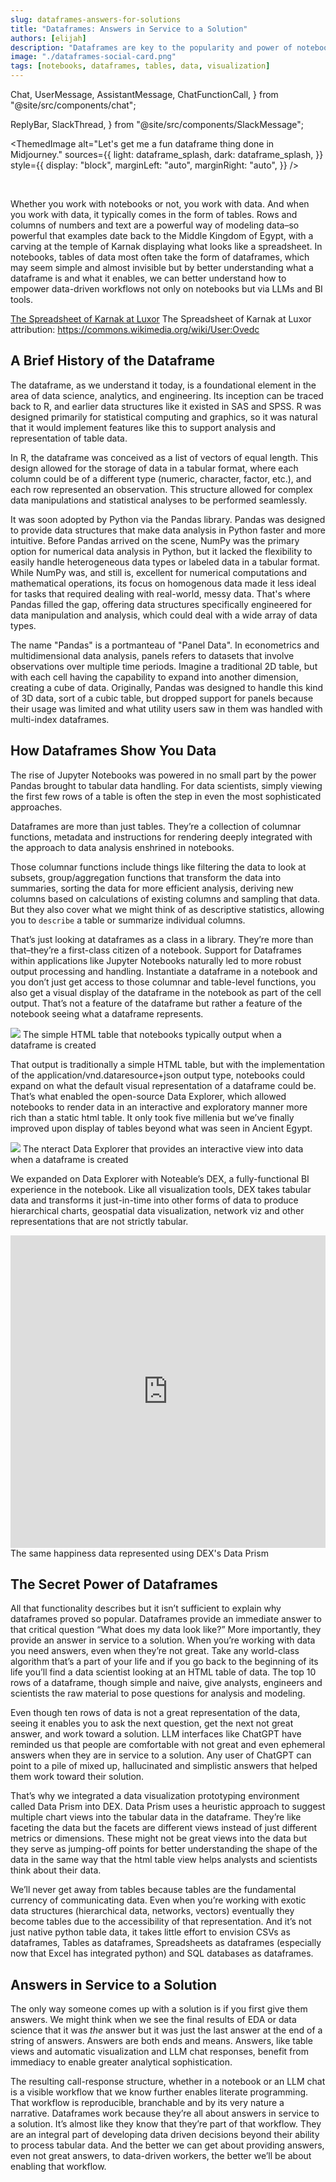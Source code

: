 ```yaml
---
slug: dataframes-answers-for-solutions
title: "Dataframes: Answers in Service to a Solution"
authors: [elijah]
description: "Dataframes are key to the popularity and power of notebooks but not for the reasons you think"
image: "./dataframes-social-card.png"
tags: [notebooks, dataframes, tables, data, visualization]
---
```





  Chat,
  UserMessage,
  AssistantMessage,
  ChatFunctionCall,
} from "@site/src/components/chat";

  ReplyBar,
  SlackThread,
} from "@site/src/components/SlackMessage";

<ThemedImage
  alt="Let's get me a fun dataframe thing done in Midjourney."
  sources={{
    light: dataframe_splash,
    dark: dataframe_splash,
  }}
  style={{
    display: "block",
    marginLeft: "auto",
    marginRight: "auto",
  }}
/>

<br />

Whether you work with notebooks or not, you work with data. And when you work with data, it typically comes in the form of tables. Rows and columns of numbers and text are a powerful way of modeling data–so powerful that examples date back to the Middle Kingdom of Egypt, with a carving at the temple of Karnak displaying what looks like a spreadsheet.​​ In notebooks, tables of data most often take the form of dataframes, which may seem simple and almost invisible but by better understanding what a dataframe is and what it enables, we can better understand how to empower data-driven workflows not only on notebooks but via LLMs and BI tools.

[The Spreadsheet of Karnak at Luxor](./spreadsheet_of_karnak.jpeg)
The Spreadsheet of Karnak at Luxor
attribution: https://commons.wikimedia.org/wiki/User:Ovedc

## A Brief History of the Dataframe

The dataframe, as we understand it today, is a foundational element in the area of data science, analytics, and engineering. Its inception can be traced back to R, and earlier data structures like it existed in SAS and SPSS. R was designed primarily for statistical computing and graphics, so it was natural that it would implement features like this to support analysis and representation of table data.

In R, the dataframe was conceived as a list of vectors of equal length. This design allowed for the storage of data in a tabular format, where each column could be of a different type (numeric, character, factor, etc.), and each row represented an observation. This structure allowed for complex data manipulations and statistical analyses to be performed seamlessly.

It was soon adopted by Python via the Pandas library. Pandas was designed to provide data structures that make data analysis in Python faster and more intuitive. Before Pandas arrived on the scene, NumPy was the primary option for numerical data analysis in Python, but it lacked the flexibility to easily handle heterogeneous data types or labeled data in a tabular format. While NumPy was, and still is, excellent for numerical computations and mathematical operations, its focus on homogenous data made it less ideal for tasks that required dealing with real-world, messy data. That's where Pandas filled the gap, offering data structures specifically engineered for data manipulation and analysis, which could deal with a wide array of data types.

The name "Pandas" is a portmanteau of "Panel Data". In econometrics and multidimensional data analysis, panels refers to datasets that involve observations over multiple time periods. Imagine a traditional 2D table, but with each cell having the capability to expand into another dimension, creating a cube of data. Originally, Pandas was designed to handle this kind of 3D data, sort of a cubic table, but dropped support for panels because their usage was limited and what utility users saw in them was handled with multi-index dataframes.

## How Dataframes Show You Data

The rise of Jupyter Notebooks was powered in no small part by the power Pandas brought to tabular data handling. For data scientists, simply viewing the first few rows of a table is often the step in even the most sophisticated approaches.

Dataframes are more than just tables. They’re a collection of columnar functions, metadata and instructions for rendering deeply integrated with the approach to data analysis enshrined in notebooks.

Those columnar functions include things like filtering the data to look at subsets, group/aggregation functions that transform the data into summaries, sorting the data for more efficient analysis, deriving new columns based on calculations of existing columns and sampling that data. But they also cover what we might think of as descriptive statistics, allowing you to `describe` a table or summarize individual columns.

That’s just looking at dataframes as a class in a library. They’re more than that–they’re a first-class citizen of a notebook. Support for Dataframes within applications like Jupyter Notebooks naturally led to more robust output processing and handling. Instantiate a dataframe in a notebook and you don’t just get access to those columnar and table-level functions, you also get a visual display of the dataframe in the notebook as part of the cell output. That’s not a feature of the dataframe but rather a feature of the notebook seeing what a dataframe represents.

<img src={html_table} />
The simple HTML table that notebooks typically output when a dataframe is created

That output is traditionally a simple HTML table, but with the implementation of the application/vnd.dataresource+json output type, notebooks could expand on what the default visual representation of a dataframe could be. That’s what enabled the open-source Data Explorer, which allowed notebooks to render data in an interactive and exploratory manner more rich than a static html table. It only took five millenia but we’ve finally improved upon display of tables beyond what was seen in Ancient Egypt.

<img src={nteract_data_explorer} />
The nteract Data Explorer that provides an interactive view into data when a dataframe
is created

We expanded on Data Explorer with Noteable’s DEX, a fully-functional BI experience in the notebook. Like all visualization tools, DEX takes tabular data and transforms it just-in-time into other forms of data to produce hierarchical charts, geospatial data visualization, network viz and other representations that are not strictly tabular.

<iframe
  src="https://app.noteable.io/public-output-collection/96349cca-dbf2-4d61-b6b4-9626878c7fae"
  frameborder={0}
  width="100%"
  height="500px"
></iframe>
The same happiness data represented using DEX's Data Prism

## The Secret Power of Dataframes

All that functionality describes but it isn’t sufficient to explain why dataframes proved so popular. Dataframes provide an immediate answer to that critical question “What does my data look like?” More importantly, they provide an answer in service to a solution. When you’re working with data you need answers, even when they’re not great. Take any world-class algorithm that’s a part of your life and if you go back to the beginning of its life you’ll find a data scientist looking at an HTML table of data. The top 10 rows of a dataframe, though simple and naive, give analysts, engineers and scientists the raw material to pose questions for analysis and modeling.

Even though ten rows of data is not a great representation of the data, seeing it enables you to ask the next question, get the next not great answer, and work toward a solution. LLM interfaces like ChatGPT have reminded us that people are comfortable with not great and even ephemeral answers when they are in service to a solution. Any user of ChatGPT can point to a pile of mixed up, hallucinated and simplistic answers that helped them work toward their solution.

That’s why we integrated a data visualization prototyping environment called Data Prism into DEX. Data Prism uses a heuristic approach to suggest multiple chart views into the tabular data in the dataframe. They’re like faceting the data but the facets are different views instead of just different metrics or dimensions. These might not be great views into the data but they serve as jumping-off points for better understanding the shape of the data in the same way that the html table view helps analysts and scientists think about their data.

We’ll never get away from tables because tables are the fundamental currency of communicating data. Even when you’re working with exotic data structures (hierarchical data, networks, vectors) eventually they become tables due to the accessibility of that representation. And it’s not just native python table data, it takes little effort to envision CSVs as dataframes, Tables as dataframes, Spreadsheets as dataframes (especially now that Excel has integrated python) and SQL databases as dataframes.

## Answers in Service to a Solution

The only way someone comes up with a solution is if you first give them answers. We might think when we see the final results of EDA or data science that it was _the_ answer but it was just the last answer at the end of a string of answers. Answers are both ends and means. Answers, like table views and automatic visualization and LLM chat responses, benefit from immediacy to enable greater analytical sophistication.

The resulting call-response structure, whether in a notebook or an LLM chat is a visible workflow that we know further enables literate programming. That workflow is reproducible, branchable and by its very nature a narrative. Dataframes work because they’re all about answers in service to a solution. It’s almost like they know that they’re part of that workflow. They are an integral part of developing data driven decisions beyond their ability to process tabular data. And the better we can get about providing answers, even not great answers, to data-driven workers, the better we’ll be about enabling that workflow.
